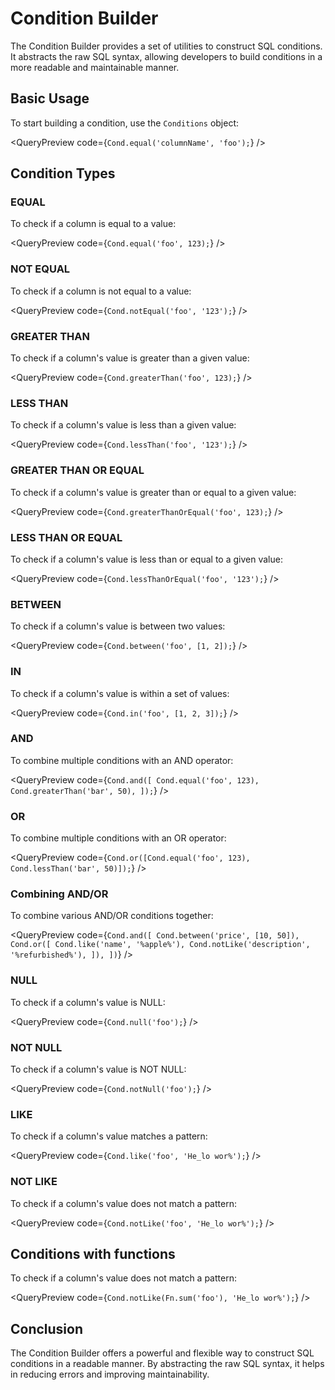 
<Meta title="2. Conditions" />

# Condition Builder

The Condition Builder provides a set of utilities to construct SQL conditions. It abstracts the raw SQL syntax, allowing developers to build conditions in a more readable and maintainable manner.

## Basic Usage

To start building a condition, use the `Conditions` object:

<QueryPreview
  code={`
Cond.equal('columnName', 'foo');
`}
/>

## Condition Types

### EQUAL

To check if a column is equal to a value:

<QueryPreview
  code={`
Cond.equal('foo', 123);
`}
/>

### NOT EQUAL

To check if a column is not equal to a value:

<QueryPreview
  code={`
Cond.notEqual('foo', '123');
`}
/>

### GREATER THAN

To check if a column's value is greater than a given value:

<QueryPreview
  code={`
Cond.greaterThan('foo', 123);
`}
/>

### LESS THAN

To check if a column's value is less than a given value:

<QueryPreview
  code={`
Cond.lessThan('foo', '123');
`}
/>

### GREATER THAN OR EQUAL

To check if a column's value is greater than or equal to a given value:

<QueryPreview
  code={`
Cond.greaterThanOrEqual('foo', 123);
`}
/>

### LESS THAN OR EQUAL

To check if a column's value is less than or equal to a given value:

<QueryPreview
  code={`
Cond.lessThanOrEqual('foo', '123');
`}
/>

### BETWEEN

To check if a column's value is between two values:

<QueryPreview
  code={`
Cond.between('foo', [1, 2]);
`}
/>

### IN

To check if a column's value is within a set of values:

<QueryPreview
  code={`
Cond.in('foo', [1, 2, 3]);
`}
/>

### AND

To combine multiple conditions with an AND operator:

<QueryPreview
  code={`
Cond.and([
  Cond.equal('foo', 123),
  Cond.greaterThan('bar', 50),
]);
`}
/>

### OR

To combine multiple conditions with an OR operator:

<QueryPreview
  code={`
Cond.or([Cond.equal('foo', 123), Cond.lessThan('bar', 50)]);
`}
/>

### Combining AND/OR

To combine various AND/OR conditions together:

<QueryPreview
  code={`
Cond.and([
      Cond.between('price', [10, 50]),
      Cond.or([
        Cond.like('name', '%apple%'),
        Cond.notLike('description', '%refurbished%'),
      ]),
    ])
`}
/>

### NULL

To check if a column's value is NULL:

<QueryPreview
  code={`
Cond.null('foo');
`}
/>

### NOT NULL

To check if a column's value is NOT NULL:

<QueryPreview
  code={`
Cond.notNull('foo');
`}
/>

### LIKE

To check if a column's value matches a pattern:

<QueryPreview
  code={`
Cond.like('foo', 'He_lo wor%');
`}
/>

### NOT LIKE

To check if a column's value does not match a pattern:

<QueryPreview
  code={`
Cond.notLike('foo', 'He_lo wor%');
`}
/>

## Conditions with functions

To check if a column's value does not match a pattern:

<QueryPreview
  code={`
Cond.notLike(Fn.sum('foo'), 'He_lo wor%');
`}
/>

## Conclusion

The Condition Builder offers a powerful and flexible way to construct SQL conditions in a readable manner. By abstracting the raw SQL syntax, it helps in reducing errors and improving maintainability.
